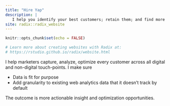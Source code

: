 ```yaml
---
title: "Hire Yap"
description: |
   I help you identify your best customers; retain them; and find more like them.
site: radix::radix_website
---
```


```r
knitr::opts_chunk$set(echo = FALSE)

# Learn more about creating websites with Radix at:
# https://rstudio.github.io/radix/website.html

```
I help marketers capture, analyze, optimize every customer across all digital and non-digital touch-points. I make sure

- Data is fit for purpose
- Add granularity to existing web analytics data that it doesn’t track by default

The outcome is more actionable insight and optimization opportunities.
